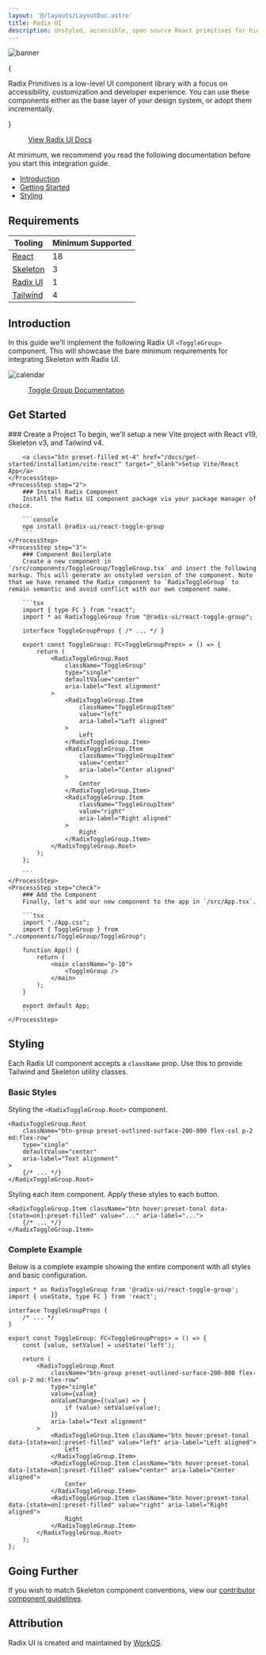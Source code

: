 ```yaml
---
layout: '@/layouts/LayoutDoc.astro'
title: Radix UI
description: Unstyled, accessible, open source React primitives for high-quality web apps and design systems.
---
```




<Image src={ImgBanner} alt="banner" class="rounded-container shadow-xl" />

{

<p class="text-xl">
	Radix Primitives is a low-level UI component library with a focus on accessibility, customization and developer experience. You can use
	these components either as the base layer of your design system, or adopt them incrementally.
</p>

}

<figure class="linker bg-noise !bg-[#3a2036]">
	<a class="btn preset-filled" href="https://www.radix-ui.com/" target="_blank">
		View Radix UI Docs
	</a>
</figure>

At minimum, we recommend you read the following documentation before you start this integration guide.

- [Introduction](https://www.radix-ui.com/primitives/docs/overview/introduction)
- [Getting Started](https://www.radix-ui.com/primitives/docs/overview/getting-started)
- [Styling](https://www.radix-ui.com/primitives/docs/guides/styling)

## Requirements

| Tooling                               | Minimum Supported |
| ------------------------------------- | ----------------- |
| [React](https://react.dev/)           | 18                |
| [Skeleton](https://skeleton.dev)      | 3                 |
| [Radix UI](https://www.radix-ui.com/) | 1                 |
| [Tailwind](https://tailwindcss.com/)  | 4                 |

## Introduction

In this guide we'll implement the following Radix UI `<ToggleGroup>` component. This will showcase the bare minimum requirements for integrating Skeleton with Radix UI.

<Image src={ImgComponent} alt="calendar" class="rounded-container shadow-xl" />

<figure class="linker bg-noise !bg-[#3a2036]">
	<a class="btn preset-filled" href="https://www.radix-ui.com/primitives/docs/components/toggle-group" target="_blank">
		Toggle Group Documentation
	</a>
</figure>

## Get Started

<Process>
    <ProcessStep step="1">
        ### Create a Project
		To begin, we'll setup a new Vite project with React v19, Skeleton v3, and Tailwind v4.

    	<a class="btn preset-filled mt-4" href="/docs/get-started/installation/vite-react" target="_blank">Setup Vite/React App</a>
    </ProcessStep>
    <ProcessStep step="2">
        ### Install Radix Component
    	Install the Radix UI component package via your package manager of choice.

    	```console
    	npm install @radix-ui/react-toggle-group
    	```
    </ProcessStep>
    <ProcessStep step="3">
        ### Component Boilerplate
    	Create a new component in `/src/components/ToggleGroup/ToggleGroup.tsx` and insert the following markup. This will generate an unstyled version of the component. Note that we have renamed the Radix component to `RadixToggleGroup` to remain semantic and avoid conflict with our own component name.

    	```tsx
    	import { type FC } from "react";
    	import * as RadixToggleGroup from "@radix-ui/react-toggle-group";

    	interface ToggleGroupProps { /* ... */ }

    	export const ToggleGroup: FC<ToggleGroupProps> = () => {
    		return (
    			<RadixToggleGroup.Root
    				className="ToggleGroup"
    				type="single"
    				defaultValue="center"
    				aria-label="Text alignment"
    			>
    				<RadixToggleGroup.Item
    					className="ToggleGroupItem"
    					value="left"
    					aria-label="Left aligned"
    				>
    					Left
    				</RadixToggleGroup.Item>
    				<RadixToggleGroup.Item
    					className="ToggleGroupItem"
    					value="center"
    					aria-label="Center aligned"
    				>
    					Center
    				</RadixToggleGroup.Item>
    				<RadixToggleGroup.Item
    					className="ToggleGroupItem"
    					value="right"
    					aria-label="Right aligned"
    				>
    					Right
    				</RadixToggleGroup.Item>
    			</RadixToggleGroup.Root>
    		);
    	};

        ```
    </ProcessStep>
    <ProcessStep step="check">
        ### Add the Component
    	Finally, let's add our new component to the app in `/src/App.tsx`.

    	```tsx
    	import "./App.css";
    	import { ToggleGroup } from "./components/ToggleGroup/ToggleGroup";

    	function App() {
    		return (
    			<main className="p-10">
    				<ToggleGroup />
    			</main>
    		);
    	}

    	export default App;
    	```
    </ProcessStep>

</Process>

## Styling

Each Radix UI component accepts a `className` prop. Use this to provide Tailwind and Skeleton utility classes.

### Basic Styles

Styling the `<RadixToggleGroup.Root>` component.

```tsx
<RadixToggleGroup.Root
	className="btn-group preset-outlined-surface-200-800 flex-col p-2 md:flex-row"
	type="single"
	defaultValue="center"
	aria-label="Text alignment"
>
	{/* ... */}
</RadixToggleGroup.Root>
```

Styling each item component. Apply these styles to each button.

```tsx
<RadixToggleGroup.Item className="btn hover:preset-tonal data-[state=on]:preset-filled" value="..." aria-label="...">
	{/* ... */}
</RadixToggleGroup.Item>
```

### Complete Example

Below is a complete example showing the entire component with all styles and basic configuration.

```tsx
import * as RadixToggleGroup from '@radix-ui/react-toggle-group';
import { useState, type FC } from 'react';

interface ToggleGroupProps {
	/* ... */
}

export const ToggleGroup: FC<ToggleGroupProps> = () => {
	const [value, setValue] = useState('left');

	return (
		<RadixToggleGroup.Root
			className="btn-group preset-outlined-surface-200-800 flex-col p-2 md:flex-row"
			type="single"
			value={value}
			onValueChange={(value) => {
				if (value) setValue(value);
			}}
			aria-label="Text alignment"
		>
			<RadixToggleGroup.Item className="btn hover:preset-tonal data-[state=on]:preset-filled" value="left" aria-label="Left aligned">
				Left
			</RadixToggleGroup.Item>
			<RadixToggleGroup.Item className="btn hover:preset-tonal data-[state=on]:preset-filled" value="center" aria-label="Center aligned">
				Center
			</RadixToggleGroup.Item>
			<RadixToggleGroup.Item className="btn hover:preset-tonal data-[state=on]:preset-filled" value="right" aria-label="Right aligned">
				Right
			</RadixToggleGroup.Item>
		</RadixToggleGroup.Root>
	);
};
```

## Going Further

If you wish to match Skeleton component conventions, view our [contributor component guidelines](/docs/resources/contribute/components).

## Attribution

Radix UI is created and maintained by [WorkOS](https://workos.com/).

